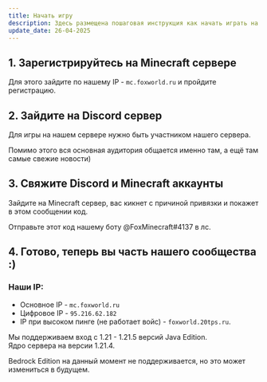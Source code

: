 ```yaml
---
title: Начать игру
description: Здесь размещена пошаговая инструкция как начать играть на нашем сервере.
update_date: 26-04-2025
---
```

## 1. Зарегистрируйтесь на Minecraft сервере
Для этого зайдите по нашему IP - `mc.foxworld.ru` и пройдите регистрацию.

## 2. Зайдите на Discord сервер
Для игры на нашем сервере нужно быть участником нашего сервера.

Помимо этого вся основная аудитория общается именно там, а ещё там самые свежие новости)
## 3. Свяжите Discord и Minecraft аккаунты
Зайдите на Minecraft сервер, вас кикнет с причиной привязки и покажет в этом сообщении код.

Отправьте этот код нашему боту @FoxMinecraft#4137 в лс.
## 4. Готово, теперь вы часть нашего сообщества :)
### Наши IP:
* Основное IP - `mc.foxworld.ru`
* Цифровое IP - `95.216.62.182`
* IP при высоком пинге (не работает войс) - `foxworld.20tps.ru`.

Мы поддерживаем вход с 1.21 - 1.21.5 версий Java Edition.
<br/>Ядро сервера на версии 1.21.4.

Bedrock Edition на данный момент не поддерживается, но это может измениться в будущем.
